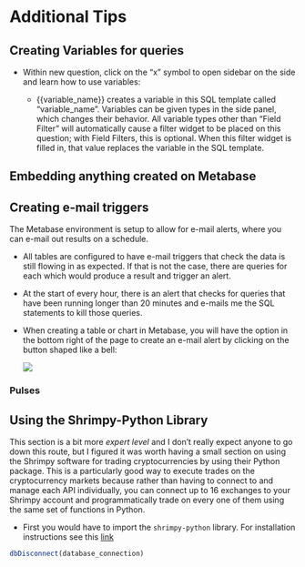 # Additional Tips


## Creating Variables for queries

- Within new question, click on the "x" symbol to open sidebar on the side and learn how to use variables:

    + {{variable_name}} creates a variable in this SQL template called "variable_name". Variables can be given types in the side panel, which changes their behavior. All variable types other than "Field Filter" will automatically cause a filter widget to be placed on this question; with Field Filters, this is optional. When this filter widget is filled in, that value replaces the variable in the SQL template.


## Embedding anything created on Metabase


## Creating e-mail triggers
The Metabase environment is setup to allow for e-mail alerts, where you can e-mail out results on a schedule.

- All tables are configured to have e-mail triggers that check the data is still flowing in as expected. If that is not the case, there are queries for each which would produce a result and trigger an alert. 

- At the start of every hour, there is an alert that checks for queries that have been running longer than 20 minutes and e-mails me the SQL statements to kill those queries.

- When creating a table or chart in Metabase, you will have the option in the bottom right of the page to create an e-mail alert by clicking on the button shaped like a bell:

    ![](images/AlertsBell.PNG)


### Pulses


## Using the Shrimpy-Python Library

This section is a bit more *expert level* and I don't really expect anyone to go down this route, but I figured it was worth having a small section on using the Shrimpy software for trading cryptocurrencies by using their Python package. This is a particularly good way to execute trades on the cryptocurrency markets because rather than having to connect to and manage each API individually, you can connect up to 16 exchanges to your Shrimpy account and programmatically trade on every one of them using the same set of functions in Python.

- First you would have to import the `shrimpy-python` library. For installation instructions see this [link]()


<!-- ```{python eval=FALSE} -->
<!-- import shrimpy-python -->
<!-- ``` -->




```r
dbDisconnect(database_connection)
```

